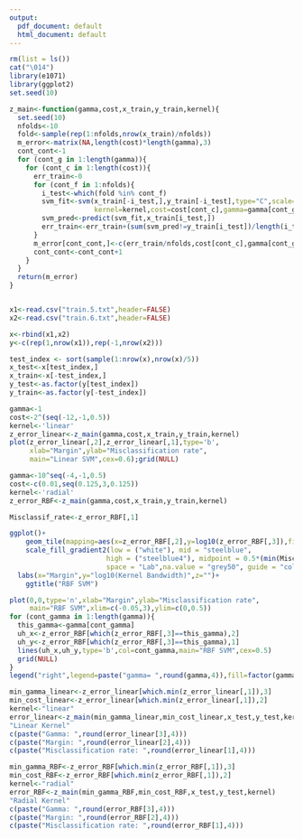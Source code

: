 ```yaml
---
output:
  pdf_document: default
  html_document: default
---
```






```r
rm(list = ls())
cat("\014")
library(e1071)
library(ggplot2)
set.seed(10)

z_main<-function(gamma,cost,x_train,y_train,kernel){  
  set.seed(10)
  nfolds<-10
  fold<-sample(rep(1:nfolds,nrow(x_train)/nfolds))
  m_error<-matrix(NA,length(cost)*length(gamma),3)
  cont_cont<-1
  for (cont_g in 1:length(gamma)){
    for (cont_c in 1:length(cost)){
      err_train<-0
      for (cont_f in 1:nfolds){
        i_test<-which(fold %in% cont_f)
        svm_fit<-svm(x_train[-i_test,],y_train[-i_test],type="C",scale=F,
                     kernel=kernel,cost=cost[cont_c],gamma=gamma[cont_g])
        svm_pred<-predict(svm_fit,x_train[i_test,])
        err_train<-err_train+(sum(svm_pred!=y_train[i_test])/length(i_test))
      }
      m_error[cont_cont,]<-c(err_train/nfolds,cost[cont_c],gamma[cont_g])
      cont_cont<-cont_cont+1
    }
  }
  return(m_error)
}


x1<-read.csv("train.5.txt",header=FALSE)
x2<-read.csv("train.6.txt",header=FALSE)

x<-rbind(x1,x2)
y<-c(rep(1,nrow(x1)),rep(-1,nrow(x2)))

test_index <- sort(sample(1:nrow(x),nrow(x)/5))
x_test<-x[test_index,]
x_train<-x[-test_index,]
y_test<-as.factor(y[test_index])
y_train<-as.factor(y[-test_index])

gamma<-1
cost<-2^(seq(-12,-1,0.5))
kernel<-'linear'
z_error_linear<-z_main(gamma,cost,x_train,y_train,kernel)
plot(z_error_linear[,2],z_error_linear[,1],type='b',
     xlab="Margin",ylab="Misclassification rate",
     main="Linear SVM",cex=0.6);grid(NULL)
```



```r
gamma<-10^seq(-4,-1,0.5)
cost<-c(0.01,seq(0.125,3,0.125))
kernel<-'radial'
z_error_RBF<-z_main(gamma,cost,x_train,y_train,kernel)

Misclassif_rate<-z_error_RBF[,1]

ggplot()+
    geom_tile(mapping=aes(x=z_error_RBF[,2],y=log10(z_error_RBF[,3]),fill=Misclassif_rate),colour="white")+
    scale_fill_gradient2(low = ("white"), mid = "steelblue",
                        high = ("steelblue4"), midpoint = 0.5*(min(Misclassif_rate)+max(Misclassif_rate)),
                        space = "Lab",na.value = "grey50", guide = "colourbar")+
  labs(x="Margin",y="log10(Kernel Bandwidth)",z="")+
    ggtitle("RBF SVM")
```

```r
plot(0,0,type='n',xlab="Margin",ylab="Misclassification rate",
     main="RBF SVM",xlim=c(-0.05,3),ylim=c(0,0.5))
for (cont_gamma in 1:length(gamma)){
  this_gamma<-gamma[cont_gamma]
  uh_x<-z_error_RBF[which(z_error_RBF[,3]==this_gamma),2]
  uh_y<-z_error_RBF[which(z_error_RBF[,3]==this_gamma),1]
  lines(uh_x,uh_y,type='b',col=cont_gamma,main="RBF SVM",cex=0.5)
  grid(NULL)
}
legend("right",legend=paste("gamma= ",round(gamma,4)),fill=factor(gamma),cex=0.6)
```



```r
min_gamma_linear<-z_error_linear[which.min(z_error_linear[,1]),3]
min_cost_linear<-z_error_linear[which.min(z_error_linear[,1]),2]
kernel<-"linear"
error_linear<-z_main(min_gamma_linear,min_cost_linear,x_test,y_test,kernel)
"Linear Kernel"
c(paste("Gamma: ",round(error_linear[3],4)))
c(paste("Margin: ",round(error_linear[2],4)))
c(paste("Misclassification rate: ",round(error_linear[1],4)))
```

```r
min_gamma_RBF<-z_error_RBF[which.min(z_error_RBF[,1]),3]
min_cost_RBF<-z_error_RBF[which.min(z_error_RBF[,1]),2]
kernel<-"radial"
error_RBF<-z_main(min_gamma_RBF,min_cost_RBF,x_test,y_test,kernel)
"Radial Kernel"
c(paste("Gamma: ",round(error_RBF[3],4)))
c(paste("Margin: ",round(error_RBF[2],4)))
c(paste("Misclassification rate: ",round(error_RBF[1],4)))
```